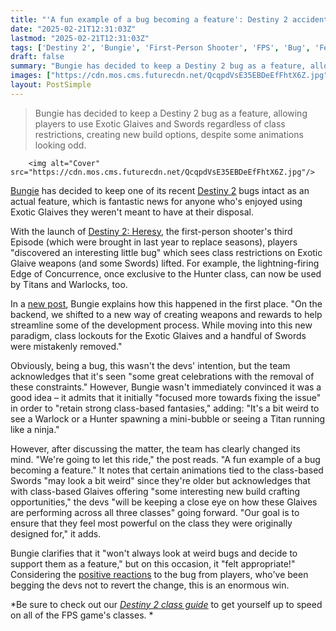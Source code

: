 ```yaml
---
title: "'A fun example of a bug becoming a feature': Destiny 2 accidentally made Exotic Glaives free to all classes, and Bungie says 'we're going to let this ride'"
date: "2025-02-21T12:31:03Z"
lastmod: "2025-02-21T12:31:03Z"
tags: ['Destiny 2', 'Bungie', 'First-Person Shooter', 'FPS', 'Bug', 'Feature', 'Exotic Glaives', 'Hunter', 'Titan', 'Warlock']
draft: false
summary: "Bungie has decided to keep a Destiny 2 bug as a feature, allowing players to use Exotic Glaives and Swords regardless of class restrictions, creating new build options, despite some animations looking odd."
images: ["https://cdn.mos.cms.futurecdn.net/QcqpdVsE35EBDeEfFhtX6Z.jpg"]
layout: PostSimple
---
```

> Bungie has decided to keep a Destiny 2 bug as a feature, allowing players to use Exotic Glaives and Swords regardless of class restrictions, creating new build options, despite some animations looking odd.


        <img alt="Cover" src="https://cdn.mos.cms.futurecdn.net/QcqpdVsE35EBDeEfFhtX6Z.jpg"/>
        
[Bungie](https://www.gamesradar.com/tag/bungie/) has decided to keep one of its recent [<u>Destiny 2</u>](https://www.gamesradar.com/destiny-2-guide-walkthrough/) bugs intact as an actual feature, which is fantastic news for anyone who's enjoyed using Exotic Glaives they weren't meant to have at their disposal.

With the launch of [<u>Destiny 2: Heresy</u>](https://www.gamesradar.com/games/destiny/bungie-yanked-destiny-2-servers-offline-for-emergency-maintenance-as-episode-3-heresy-got-off-to-a-rocky-start-but-it-looks-like-were-back-in-business/), the first-person shooter's third Episode (which were brought in last year to replace seasons), players "discovered an interesting little bug" which sees class restrictions on Exotic Glaive weapons (and some Swords) lifted. For example, the lightning-firing Edge of Concurrence, once exclusive to the Hunter class, can now be used by Titans and Warlocks, too.

In a [<u>new post</u>](https://www.bungie.net/7/en/News/Article/twid_02_20_2025), Bungie explains how this happened in the first place. "On the backend, we shifted to a new way of creating weapons and rewards to help streamline some of the development process. While moving into this new paradigm, class lockouts for the Exotic Glaives and a handful of Swords were mistakenly removed."

Obviously, being a bug, this wasn't the devs' intention, but the team acknowledges that it's seen "some great celebrations with the removal of these constraints." However, Bungie wasn't immediately convinced it was a good idea – it admits that it initially "focused more towards fixing the issue" in order to "retain strong class-based fantasies," adding: "It's a bit weird to see a Warlock or a Hunter spawning a mini-bubble or seeing a Titan running like a ninja."

However, after discussing the matter, the team has clearly changed its mind. "We're going to let this ride," the post reads. "A fun example of a bug becoming a feature." It notes that certain animations tied to the class-based Swords "may look a bit weird" since they're older but acknowledges that with class-based Glaives offering "some interesting new build crafting opportunities," the devs "will be keeping a close eye on how these Glaives are performing across all three classes" going forward. "Our goal is to ensure that they feel most powerful on the class they were originally designed for," it adds.

Bungie clarifies that it "won't always look at weird bugs and decide to support them as a feature," but on this occasion, it "felt appropriate!" Considering the [<u>positive reactions</u>](https://www.reddit.com/r/destiny2/comments/1ihpjso/exotic_class_glaives_can_be_used_with_any_class/) to the bug from players, who've been begging the devs not to revert the change, this is an enormous win.

*Be sure to check out our *[<u><em>Destiny 2 class guide</em></u>](https://www.gamesradar.com/destiny-class-guide/)* to get yourself up to speed on all of the FPS game's classes. *
        